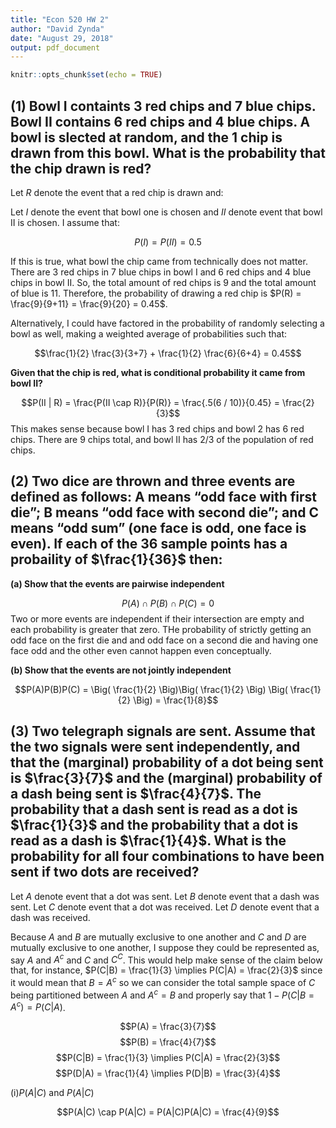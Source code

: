 ---
title: "Econ 520 HW 2"
author: "David Zynda"
date: "August 29, 2018"
output: pdf_document
---

```{r setup, include=FALSE}
knitr::opts_chunk$set(echo = TRUE)
```

## (1) Bowl I containts 3 red chips and 7 blue chips. Bowl II contains 6 red chips and 4 blue chips. A bowl is slected at random, and the 1 chip is drawn from this bowl. What is the probability that the chip drawn is red? 


Let $R$ denote the event that a red chip is drawn and: 


Let $I$ denote the event that bowl one is chosen and $II$ denote event that bowl II is chosen. I assume that:

$$P(I) = P(II) = 0.5$$

If this is true, what bowl the chip came from technically does not matter. There are 3 red chips in 7 blue chips in bowl I and 6 red chips and 4 blue chips in bowl II. So, the total amount of red chips is 9 and the total amount of blue is 11. Therefore, the probability of drawing a red chip is $P(R) = \frac{9}{9+11} = \frac{9}{20} = 0.45$.

Alternatively, I could have factored in the probability of randomly selecting a bowl as well, making a weighted average of probabilities such that:

$$\frac{1}{2} \frac{3}{3+7} + \frac{1}{2} \frac{6}{6+4} = 0.45$$


__Given that the chip is red, what is conditional probability it came from bowl II?__


$$P(II | R) = \frac{P(II \cap R)}{P(R)} = \frac{.5(6 / 10)}{0.45} = \frac{2}{3}$$
This makes sense because bowl I has 3 red chips and bowl 2 has 6 red chips. There are 9 chips total, and bowl II has 2/3 of the population of red chips. 



## (2) Two dice are thrown and three events are defined as follows: A means "odd face with first die"; B means "odd face with second die"; and C means "odd sum" (one face is odd, one face is even). If each of the 36 sample points has a probaility of $\frac{1}{36}$ then:

__(a) Show that the events are pairwise independent__

$$P(A) \cap P(B) \cap P(C) = 0$$
Two or more events are independent if their intersection are empty and each probability is greater that zero. THe probability of strictly getting an odd face on the first die and and odd face on a second die and having one face odd and the other even cannot happen even conceptually. 

__(b) Show that the events are not jointly independent__

$$P(A)P(B)P(C) = \Big( \frac{1}{2} \Big)\Big( \frac{1}{2} \Big) \Big( \frac{1}{2} \Big) = \frac{1}{8}$$




## (3) Two telegraph signals are sent. Assume that the two signals were sent independently, and that the (marginal) probability of a dot being sent is $\frac{3}{7}$ and the (marginal) probability of a dash being sent is $\frac{4}{7}$. The probability that a dash sent is read as a dot is $\frac{1}{3}$ and the probability that a dot is read as a dash is $\frac{1}{4}$. What is the probability for all four combinations to have been sent if two dots are received?

Let $A$ denote event that a dot was sent. 
Let $B$ denote event that a dash was sent. 
Let $C$ denote event that a dot was received. 
Let $D$ denote event that a dash was received. 

Because $A$ and $B$ are mutually exclusive to one another and $C$ and $D$ are mutually exclusive to one another, I suppose they could be represented as, say $A$ and $A^c$ and $C$ and $C^C$. This would help make sense of the claim below that, for instance, $P(C|B) = \frac{1}{3} \implies P(C|A) = \frac{2}{3}$ since it would mean that $B = A^c$ so we can consider the total sample space of $C$ being partitioned between $A$ and $A^c = B$ and properly say that $1 - P(C|B=A^c) = P(C|A)$. 

$$P(A) = \frac{3}{7}$$
$$P(B) = \frac{4}{7}$$
$$P(C|B) = \frac{1}{3} \implies P(C|A) = \frac{2}{3}$$
$$P(D|A) = \frac{1}{4} \implies P(D|B) = \frac{3}{4}$$

(i)$P(A|C)$ and $P(A|C)$

$$P(A|C) \cap P(A|C) = P(A|C)P(A|C) = \frac{4}{9}$$





